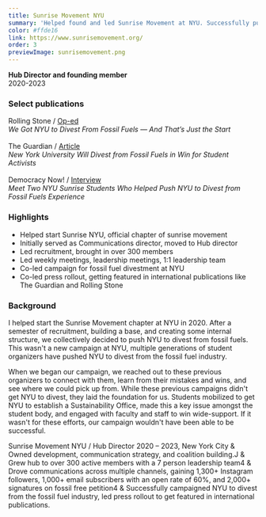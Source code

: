 ```yaml
---
title: Sunrise Movement NYU
summary: 'Helped found and led Sunrise Movement at NYU. Successfully pushed NYU to divest their 5+ billion dollar endowment from the fossil fuel industry.'
color: #ffde16
link: https://www.sunrisemovement.org/
order: 3
previewImage: sunrisemovement.png
---
```


**Hub Director and founding member**\
2020-2023

### Select publications

Rolling Stone / [Op-ed](https://www.rollingstone.com/culture/culture-commentary/nyu-divest-fossil-fuels-students-1234826380/)\
_We Got NYU to Divest From Fossil Fuels — And That’s Just the Start_\
\
The Guardian / [Article](https://www.theguardian.com/us-news/2023/sep/12/new-york-university-fossil-fuel-divestment)\
_New York University Will Divest from Fossil Fuels in Win for Student Activists_\
\
Democracy Now! / [Interview](https://www.youtube.com/watch?v=d6kDbRy-lXY)\
_Meet Two NYU Sunrise Students Who Helped Push NYU to Divest from Fossil Fuels Experience_

### Highlights

- Helped start Sunrise NYU, official chapter of sunrise movement
- Initially served as Communications director, moved to Hub director
- Led recruitment, brought in over 300 members
- Led weekly meetings, leadership meetings, 1:1 leadership team
- Co-led campaign for fossil fuel divestment at NYU
- Co-led press rollout, getting featured in international publications like The Guardian and Rolling Stone

### Background

I helped start the Sunrise Movement chapter at NYU in 2020. After a semester of recruitment, building a base, and creating some internal structure, we collectively decided to push NYU to divest from fossil fuels. This wasn't a new campaign at NYU, multiple generations of student organizers have pushed NYU to divest from the fossil fuel industry.

When we began our campaign, we reached out to these previous organizers to connect with them, learn from their mistakes and wins, and see where we could pick up from. While these previous campaigns didn't get NYU to divest, they laid the foundation for us. Students mobilized to get NYU to establish a Sustainability Office, made this a key issue amongst the student body, and engaged with faculty and staff to win wide-support. If it wasn't for these efforts, our campaign wouldn't have been able to be successful.

Sunrise Movement NYU / Hub Director 2020 – 2023, New York City
& Owned development, communication strategy, and coalition building.J
& Grew hub to over 300 active members with a 7 person leadership team4
& Drove communications across multiple channels, gaining 1,300+ Instagram followers, 1,000+
email subscribers with an open rate of 60%, and 2,000+ signatures on fossil free petition4
& Successfully campaigned NYU to divest from the fossil fuel industry, led press rollout to get
featured in international publications.
